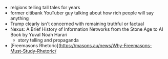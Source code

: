 

- relgions telling tall tales for years
- former citibank YouTuber guy talking about how rich people will say anything
- Trump clearly isn't concerned with remaining truthful or factual
- Nexus: A Brief History of Information Networks from the Stone Age to AI
  Book by Yuval Noah Harari
  - story telling and propaganda
- [Freemasons Rhetoric](https://masons.au/news/Why-Freemasons-Must-Study-Rhetoric/
